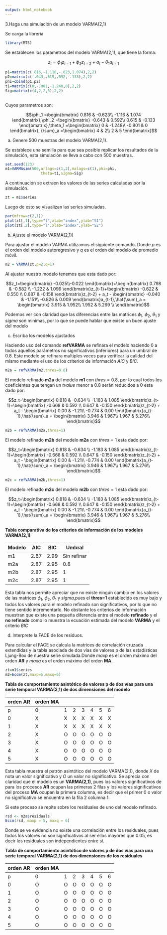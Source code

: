 ```yaml
---
output: html_notebook
---
```



3.Haga una simulación de un modelo VARMA(2,1)

Se carga la libreria
```r
library(MTS)
```

Se establecen los parametros del modelo VARMA(2,1), que tiene la forma:

$$z_t = \phi_1 z_{t-1} + \phi_2 z_{t-2} + a_t - \theta_1 a_{t-1}$$
```r

p1=matrix(c(.816,-1.116,-.623,1.074),2,2)
p2=matrix(c(-.643,.615,.592,-.133),2,2)
phi=cbind(p1,p2)
t1=matrix(c(0,-.801,-1.248,0),2,2)
Sig=matrix(c(4,2,2,5),2,2)
   
```

Cuyos parametros son:

$$\phi_1 =\begin{bmatrix}
0.816 & -0.623\\ 
-1.116 & 1.074
\end{bmatrix},\phi_2 =\begin{bmatrix}
-0.643 & 0.592\\ 
0.615 & -0.133
\end{bmatrix},\theta_1 =\begin{bmatrix}
0 & -1.248\\ 
-0.801 & 0
\end{bmatrix}, {\sum}_a =\begin{bmatrix}
4 & 2\\ 
2 & 5
\end{bmatrix}$$

a)	 Genere 500 muestras del modelo VARMA(2,1). 

Se establece una semilla para que sea posible replicar los resultados de la simulación, esta simulación se lleva a cabo con 500 muestras.

```r
set.seed(123)
m1=VARMAsim(500,arlags=c(1,2),malags=c(1),phi=phi,
                theta=t1,sigma=Sig)
```

A continuación se extraen los valores de las series calculadas por la simulación.

```r
zt = m1$series
```

Luego de esto se visualizan las series simuladas.
```r
par(mfrow=c(2,1))
plot(zt[,1],type="l",xlab="index",ylab="S1")
plot(zt[,2],type="l",xlab="index",ylab="S2")
```


b)	Ajuste el modelo VARMA(2,1))

Para ajustar el modelo VARMA utilizamos el siguiente comando. Donde $p$ es el orden del modelo autoregresivo y $q$ es el orden del modelo de promedio móvil.  

```r
m2 = VARMA(zt,p=2,q=1)
```

Al ajustar nuestro modelo tenemos que esta dado por:

$$z_t=\begin{bmatrix}
-0.025\\-0.022 
\end{bmatrix}+\begin{bmatrix}
0.798  & -0.582 \\ 
-1.222 & 1.099
\end{bmatrix}z_{t-1}+\begin{bmatrix}
-0.622 & 0.550 \\ 
 0.687 & -0.158
\end{bmatrix}z_{t-2} + a_t - \begin{bmatrix}
-0.040 & -1.151\\ 
-0.826 & 0.009
\end{bmatrix}a_{t-1},\hat{\sum}_a = \begin{bmatrix}
3.915 & 1.952\\ 
1.952 & 5.269 \\ 
\end{bmatrix}$$

Podemos ver con claridad que las diferencias entre las matrices $\phi_1$, $\phi_2$,  $\theta_1$ y $sigma$ son minimas, por lo que se puede hablar que existe un buen ajuste del modelo

c)	Escriba los modelos ajustados

Haciendo uso del comando **refVARMA** se refinara el modelo haciendo $0$ a todos aquellos parámetros no significativos (inferiores) para un umbral de  $0.8$. Este modelo se refinara multiples veces para verificar la calidad del mismo mediante el uso de los criterios de información $AIC$ y $BIC$.

```r
m2a = refVARMA(m2,thres=0.8)
```

El modelo refinado **m2a** del modelo **m1** con $thres=0.8$, por lo cual todos los coeficientes que tengan un $t value$ menor a $0.8$ serán reducidos a $0$ esta dado por:

$$z_t=\begin{bmatrix}
0.818  & -0.634 \\ 
-1.183 & 1.085
\end{bmatrix}z_{t-1}+\begin{bmatrix}
-0.668 & 0.592 \\ 
 0.647 & -0.150
\end{bmatrix}z_{t-2} + a_t - \begin{bmatrix}
0.00 & -1.21\\ 
-0.774 & 0.00
\end{bmatrix}a_{t-1},\hat{\sum}_a = \begin{bmatrix}
3.946 & 1.967\\ 
1.967 & 5.276\\ 
\end{bmatrix}$$

```r
m2b = refVARMA(m2a,thres=1)
```

El modelo refinado **m2b** del modelo **m2a** con $thres=1$ esta dado por:


$$z_t=\begin{bmatrix}
0.818  & -0.634 \\ 
-1.183 & 1.085
\end{bmatrix}z_{t-1}+\begin{bmatrix}
-0.668 & 0.592 \\ 
 0.647 & -0.150
\end{bmatrix}z_{t-2} + a_t - \begin{bmatrix}
0.00 & -1.21\\ 
-0.774 & 0.00
\end{bmatrix}a_{t-1},\hat{\sum}_a = \begin{bmatrix}
3.946 & 1.967\\ 
1.967 & 5.276\\ 
\end{bmatrix}$$
```r
m2c = refVARMA(m2b,thres=1)
```

El modelo refinado **m2c** del modelo **m2b** con $thres=1$ esta dado por:

$$z_t=\begin{bmatrix}
0.818  & -0.634 \\ 
-1.183 & 1.085
\end{bmatrix}z_{t-1}+\begin{bmatrix}
-0.668 & 0.592 \\ 
 0.647 & -0.150
\end{bmatrix}z_{t-2} + a_t - \begin{bmatrix}
0.00 & -1.21\\ 
-0.774 & 0.00
\end{bmatrix}a_{t-1},\hat{\sum}_a = \begin{bmatrix}
3.946 & 1.967\\ 
1.967 & 5.276\\ 
\end{bmatrix}$$

**Tabla comparativa de los criterios de información de los modelos VARMA(2,1)**


| Modelo  | AIC  | BIC  | Umbral      |
|---------|------|------|-------------|
| m1      | 2.87 | 2.99 | Sin refinar |
| m2a     | 2.87 | 2.95 | 0.8         |
| m2b     | 2.87 | 2.95 | 1           |
| m2c     | 2.87 | 2.95 | 1           |


Esta tabla nos permite apreciar que no existe ningún cambio en los valores de las matrices $\phi_1$, $\phi_2$,  $\theta_1$ y $sigma$,pues el **thres=1** establecido es muy bajo y todos los valores para el modelo refinado son significativos, por lo que no tiene sentido incrementarlo. No obstante los criterios de información muestran que existe una pequeña diferencia entre el modelo **refinado** y el **no refinado** como lo muestra la ecuación estimada del modelo **VARMA** y el criterio $BIC$


d)	Interprete la FACE de los residuos.

Para calcular el FACE se calcula la matrices de correlación cruzada extendidas y la tabla asociada de dos vías de valores p de las estadísticas Ljung-Box de nuestra serie simulada.Donde $maxp$ es el orden máximo del orden **AR** y $maxq$ es el orden máximo del orden **MA**.

```r
zt=m1$series
m2=Eccm(zt,maxp=5,maxq=6)
```
**Tabla de comportamiento asintótico de valores p de dos vías para una serie temporal VARMA(2,1) de dos dimensiones del modelo**

| orden AR  |           orden MA               |
|-----------|---|---|---|----------|---|---|---|
| p         | 0 | 1 | 2 | 3        | 4 | 5 | 6 |
| 0         | X | X | X | X        | X | X | X |
| 1         | X | X | X | X        | X | X | X |
| 2         | X | O | O | O        | O | O | O |
| 3         | X | O | O | O        | O | O | O |
| 4         | X | O | O | O        | O | O | O |
| 5         | X | O | O | O        | O | O | O |


Esta tabla muestra el patrón asintótico del modelo VARMA(2,1), donde $X$ de nota un valor significativo y $O$ un valor no significativo. Se aprecia con claridad que el modelo es un **VARMA(2,1)**, pues los valores significativos de para los procesos **AR** ocupan las primeras 2 filas y los valores significativos del proceso **MA** ocupan la primera columna, es decir que el primer $0$ o valor no significativo se encuentra en la fila $2$ columna $1$.

Si este proceso se repite sobre los residuales de uno del modelo refinado.


```r
rsd <- m2a$residuals
Eccm(rsd, maxp = 5, maxq = 6)
```

Donde se ve evidencia no existe una correlación entre los residuales, pues todos los valores no son significativos al ser ellos mayores que $0.05$, es decir los residuales son independientes entre sí.

**Tabla de comportamiento asintótico de valores p de dos vías para una serie temporal VARMA(2,1) de dos dimensiones de los residuales**

| orden AR  |           orden MA               |
|-----------|---|---|---|----------|---|---|---|
| p         | 0 | 1 | 2 | 3        | 4 | 5 | 6 |
| 0         | O | O | O | O        | O | O | O |
| 1         | O | O | O | O        | O | O | O |
| 2         | O | O | O | O        | O | O | O |
| 3         | O | O | O | O        | O | O | O |
| 4         | O | O | O | O        | O | O | O |
| 5         | O | O | O | O        | O | O | O |
